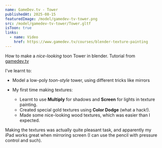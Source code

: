 ```yaml
---
name: GameDev.tv - Tower
publishedAt: 2025-08-15
featuredImage: /model/gamedev-tv-tower.png
src: /model/gamedev-tv-tower/Tower.gltf
isToon: true
links:
  - name: Video
    href: https://www.gamedev.tv/courses/blender-texture-painting
---
```


How to make a _nice-looking_ toon Tower in blender. Tutorial from [gamedev.tv](https://www.gamedev.tv/courses/blender-texture-painting)

I've learnt to:

- Model a low-poly _toon-style_ tower, using different tricks like mirrors

- My first time making textures:
  - Learnt to use **Multiply** for shadows and **Screen** for lights in texture painting.
  - Created special gold textures using **Color Dodge** (what a hack!).
  - Made some nice-looking wood textures, which was easier than I expected.

Making the textures was actually quite pleasant task, and apparently my iPad works great when mirroring screen (I can use the pencil with pressure control and such).
